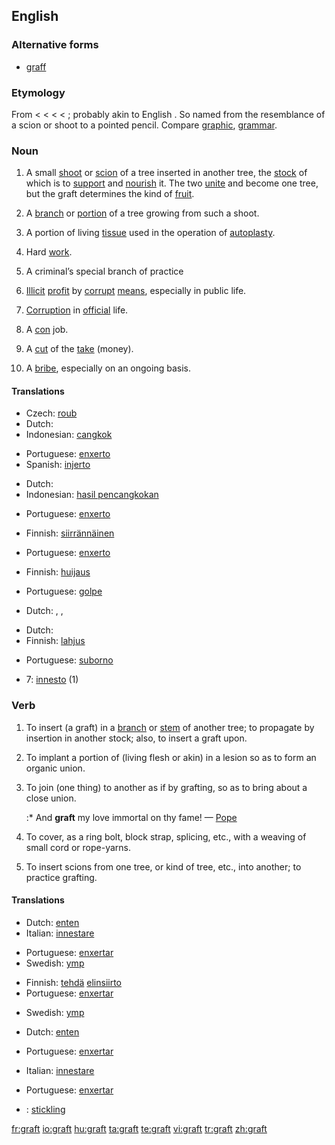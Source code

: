 ==English==
{{wikipedia}}

===Alternative forms===
* [[graff]]

===Etymology===
From {{etyl|enm}} {{term|graffe|lang=enm}} < {{etyl|fro}} {{term|greffe||stylus|lang=fro}} < {{etyl|la}} {{term|graphium||stylus|lang=la}} < {{etyl|grc}} {{term|γραφείον|lang=grc}} < {{term|γράφειν||to writelang=grc}}; probably akin to English {{term|carve}}. So named from the resemblance of a scion or shoot to a pointed pencil. Compare [[graphic]], [[grammar]].

===Noun===
{{en-noun|s|-}}

# {{countable}} A small [[shoot]] or [[scion]] of a tree inserted in another tree, the [[stock]] of which is to [[support]] and [[nourish]] it. The two [[unite]] and become one tree, but the graft determines the kind of [[fruit]].
# {{countable}} A [[branch]] or [[portion]] of a tree growing from such a shoot.
# {{surgery|countable}} A portion of living [[tissue]] used in the operation of [[autoplasty]].
# {{uncountable|colloquial}} Hard [[work]].
# {{uncountable|slang}} A criminal’s special branch of practice
# {{uncountable}} [[illicit|Illicit]] [[profit]] by [[corrupt]] [[means]], especially in public life.
# {{uncountable}} [[corruption|Corruption]] in [[official]] life.
# {{countable}} A [[con]] job.
# {{countable|slang}} A [[cut]] of the [[take]] (money).
# {{uncountable|US|politics}} A [[bribe]], especially on an ongoing basis.

{{rfex}}

====Translations====
{{trans-top|small shoot or scion}}
* Czech: [[roub]] {{m}}
* Dutch: {{t|nl|ent|m|f}}
* Indonesian: [[cangkok]]
{{trans-mid}}
* Portuguese: [[enxerto]] {{m}}
* Spanish: [[injerto]] {{m}}
{{trans-bottom}}

{{trans-top|branch or portion of a tree growing from such a shoot}}
* Dutch: {{t|nl|ent|m|f}}
* Indonesian: [[hasil pencangkokan]]
{{trans-mid}}
* Portuguese: [[enxerto]] {{m}}
{{trans-bottom}}

{{trans-top|portion of living tissue used in the operation of autoplasty}}
* Finnish: [[siirrännäinen]]
{{trans-mid}}
* Portuguese: [[enxerto]] {{m}}
{{trans-bottom}}

{{trans-top|con job}}
* Finnish: [[huijaus]]
{{trans-mid}}
* Portuguese: [[golpe]] {{m}}
{{trans-bottom}}

{{trans-top|cut of the take}}
* Dutch: {{t|nl|aandeel|n}}, {{t|nl|deel|n}}, {{t|nl|portie|f}}
{{trans-mid}}
{{trans-bottom}}

{{trans-top|bribe}}
* Dutch: {{t|nl|smeergeld|n}}
* Finnish: [[lahjus]]
{{trans-mid}}
* Portuguese: [[suborno]] {{m}}
{{trans-bottom}}

{{checktrans}}
* {{ttbc|Italian}} 7: [[innesto]] {{m}} (1)

===Verb===
{{en-verb}}

# To insert (a graft) in a [[branch]] or [[stem]] of another tree; to propagate by insertion in another stock; also, to insert a graft upon.
# {{surgery}} To implant a portion of (living flesh or akin) in a lesion so as to form an organic union.
# To join (one thing) to another as if by grafting, so as to bring about a close union.
#:* {{rfdate|see [[WT:"]]}} And '''graft''' my love immortal on thy fame! — [[Pope]]
# {{nautical}} To cover, as a ring bolt, block strap, splicing, etc., with a weaving of small cord or rope-yarns.
# {{intransitive}} To insert scions from one tree, or kind of tree, etc., into another; to practice grafting.

====Translations====
{{trans-top|To insert (a graft) in a branch or stem of another tree}}
* Dutch: [[enten]] {{m}}
* Italian: [[innestare]]
{{trans-mid}}
* Portuguese: [[enxertar]]
* Swedish: [[ymp]]
{{trans-bottom}}

{{trans-top|To implant a portion of (living flesh or akin) in a lesion so as to form an organic union}}
* Finnish: [[tehdä]] [[elinsiirto]]
* Portuguese: [[enxertar]]
{{trans-mid}}
* Swedish: [[ymp]]
{{trans-bottom}}

{{trans-top|To join (one thing) to another as if by grafting}}
* Dutch: [[enten]] {{m}}
{{trans-mid}}
* Portuguese: [[enxertar]]
{{trans-bottom}}

{{trans-top|To cover, as a ring bolt, block strap, splicing, etc.}}
{{trans-mid}}
{{trans-bottom}}

{{trans-top|To insert scions from one tree, or kind of tree, etc.}}
* Italian: [[innestare]]
{{trans-mid}}
* Portuguese: [[enxertar]]
{{trans-bottom}}

{{checktrans-top}}
* {{ttbc|Swedish}}: [[stickling]]
{{checktrans-mid}}
{{checktrans-bottom}}

[[fr:graft]]
[[io:graft]]
[[hu:graft]]
[[ta:graft]]
[[te:graft]]
[[vi:graft]]
[[tr:graft]]
[[zh:graft]]